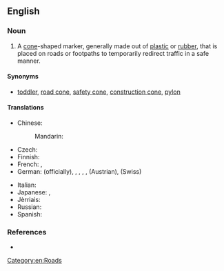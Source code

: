 ==English==
{{wikipedia}}

===Noun===
{{en-noun}}

# A [[cone]]-shaped marker, generally made out of [[plastic]] or [[rubber]], that is placed on roads or footpaths to temporarily redirect traffic in a safe manner.

====Synonyms====
* [[toddler]], [[road cone]], [[safety cone]], [[construction cone]], [[pylon]]

====Translations====
{{trans-top|a cone-shaped marker}}
* Chinese:
*: Mandarin: {{t|cmn|交通錐|tr=jiāo tōng zhuī|sc=Hani}}
* Czech: {{t-|cs|dopravní kužel|m}}
* Finnish: {{t-|fi|sulkukartio}}
* French: {{t+|fr|plot|m}}, {{t-|fr|cône de chantier|m}}
* German: {{t+|de|Leitkegel}} (officially), {{t+|de|Lübecker Hütchen}}, {{t+|de|Verkehrsleitkegel}}, {{t+|de|Pylon}}, {{t+|de|Verkehrshütchen}}, {{t-|de|Haberkornhütchen}} (Austrian), {{t-|de|Verkehrsstöggel}} (Swiss)
{{trans-mid}}
* Italian: {{t+|it|birillo|m}}
* Japanese: {{t-|ja|ロードコーン|tr=rōdokōn|sc=Jpan}}, {{t-|ja|三角コーン|tr=sangaku kōn|sc=Jpan}}
* Jèrriais: {{tø|roa-jer|cône dé trafi|f}}
* Russian: {{t-|ru|дорожный конус|m|tr=doróžnyj kónus|sc=Cyrl}}
* Spanish: {{t-|es|cono de tráfico|m}}
{{trans-bottom}}

===References===
* {{pedialite|traffic cone}}

[[Category:en:Roads]]